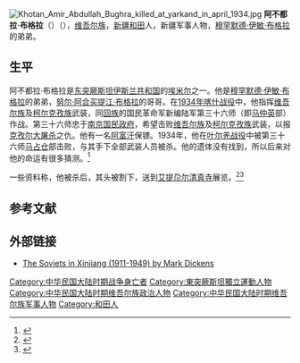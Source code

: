 [[File:Khotan_Amir_Abdullah_Bughra_killed_at_yarkand_in_april_1934.jpg|thumb]]
'''阿不都拉·布格拉'''（{{bd|20世纪|1901年后|1934年||}}）（{{lang-ug|عبد الله بۇغرا|}}），[[维吾尔族|维吾尔族]]，[[新疆|新疆]][[和田|和田]]人，新疆军事人物，[[穆罕默德·伊敏|穆罕默德·伊敏·布格拉]]的弟弟。

==生平==
阿不都拉·布格拉是[[东突厥斯坦第一共和国|东突厥斯坦伊斯兰共和国]]的[[埃米尔|埃米尔]]之一。他是[[穆罕默德·伊敏|穆罕默德·伊敏·布格拉]]的弟弟，[[努尔·阿合买提江·布格拉|努尔·阿合买提江·布格拉]]的哥哥。在[[喀什战役_(1934年)|1934年喀什战役]]中，他指挥[[维吾尔族|维吾尔族]]及[[柯尔克孜族|柯尔克孜族]]武装，同[[回族|回族]]的国民革命军新编陆军第三十六师（即[[马仲英|马仲英]]部）作战。第三十六师忠于[[南京国民政府|南京国民政府]]，希望击败[[维吾尔族|维吾尔族]]及[[柯尔克孜族|柯尔克孜族]]武装，以报[[克孜尔大屠杀|克孜尔大屠杀]]之仇。他有一名[[阿富汗|阿富汗]]保镖。1934年，他在[[叶尔羌战役|叶尔羌战役]]中被第三十六师[[马占仓|马占仓]]部击败，与其手下全部武装人员被杀。他的遗体没有找到，所以后来对他的命运有很多猜测。<ref>{{cite book|url=http://books.google.com/books?id=IAs9AAAAIAAJ&pg=PR10&dq=abdullah+bughra&hl=en&ei=t0sYTNzICsWBlAfNtdGzCw&sa=X&oi=book_result&ct=result&resnum=1&ved=0CCUQ6AEwAA#v=snippet&q=styled%20amir%20abdullah%20&f=false|title=Warlords and Muslims in Chinese Central Asia: a political history of Republican Sinkiang 1911-1949|author=Andrew D. W. Forbes|year=1986|publisher=CUP Archive|location=Cambridge, England|isbn=0-521-25514-7|page=84|accessdate=2010-06-28|archive-date=2017-04-01|archive-url=https://web.archive.org/web/20170401064250/https://books.google.com/books?id=IAs9AAAAIAAJ&pg=PR10&dq=abdullah+bughra&hl=en&ei=t0sYTNzICsWBlAfNtdGzCw&sa=X&oi=book_result&ct=result&resnum=1&ved=0CCUQ6AEwAA#v=snippet&q=styled%20amir%20abdullah%20&f=false|dead-url=no}}</ref>

一些资料称，他被杀后，其头被割下，送到[[艾提尕尔清真寺|艾提尕尔清真寺]]展览。<ref>{{cite book|url=http://books.google.com/books?id=bEzNwgtiVQ0C&pg=PA280&dq=warlords+and+muslims&hl=en&ei=bmsiTIbSMYTGlQezgPmsBg&sa=X&oi=book_result&ct=result&resnum=2&ved=0CC0Q6AEwAQ#v=onepage&q=head%20of%20abdullah%20id%20kah%20mosque&f=false|title=Wild West China: the taming of Xinjiang|author=Christian Tyler|year=2004|publisher=Rutgers University Press|location=New Brunswick, New Jersey|isbn=0-8135-3533-6|page=116|accessdate=2010-06-28|archive-date=2014-06-27|archive-url=https://web.archive.org/web/20140627191818/http://books.google.com/books?id=bEzNwgtiVQ0C&pg=PA280&dq=warlords+and+muslims&hl=en&ei=bmsiTIbSMYTGlQezgPmsBg&sa=X&oi=book_result&ct=result&resnum=2&ved=0CC0Q6AEwAQ#v=onepage&q=head%20of%20abdullah%20id%20kah%20mosque&f=false|dead-url=no}}</ref><ref>{{cite book|url=http://books.google.com/books?id=IAs9AAAAIAAJ&printsec=frontcover&dq=warlords+and+muslims&hl=en&ei=rW0iTIf6NoP7lwe1vuXQBQ&sa=X&oi=book_result&ct=result&resnum=1&ved=0CCgQ6AEwAA#v=snippet&q=abdullah%20afghans%20head%20sent%20to%20mosque&f=false|title=Warlords and Muslims in Chinese Central Asia: a political history of Republican Sinkiang 1911-1949|author=Andrew D. W. Forbes|year=1986|publisher=CUP Archive|location=Cambridge, England|isbn=0-521-25514-7|page=123|accessdate=2010-06-28}}</ref>

==参考文献==
{{reflist}}

==外部链接==
*[https://web.archive.org/web/20081023203643/http://www.oxuscom.com/sovinxj.htm The Soviets in Xinjiang (1911-1949) by Mark Dickens]

{{DEFAULTSORT:Bughra, Abdullah}}
[[Category:中华民国大陆时期战争身亡者|Category:中华民国大陆时期战争身亡者]]
[[Category:東突厥斯坦獨立運動人物|Category:東突厥斯坦獨立運動人物]]
[[Category:中华民国大陆时期维吾尔族政治人物|Category:中华民国大陆时期维吾尔族政治人物]]
[[Category:中华民国大陆时期维吾尔族军事人物|Category:中华民国大陆时期维吾尔族军事人物]]
[[Category:和田人|Category:和田人]]